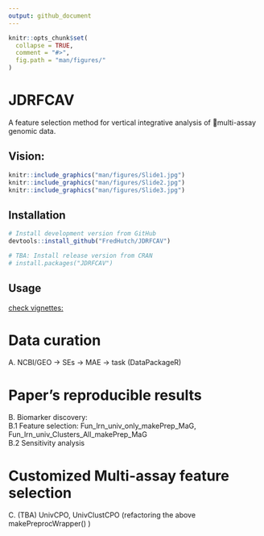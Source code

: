 ```yaml
---
output: github_document
---
```


<!-- README.md is generated from README.Rmd. Please edit that file -->

```r
knitr::opts_chunk$set(
  collapse = TRUE,
  comment = "#>",
  fig.path = "man/figures/"
)
```



# JDRFCAV
A feature selection method for vertical integrative analysis of multi-assay genomic data.  


## Vision:
```r
knitr::include_graphics("man/figures/Slide1.jpg")
knitr::include_graphics("man/figures/Slide2.jpg")
knitr::include_graphics("man/figures/Slide3.jpg")

```


## Installation

```r
# Install development version from GitHub
devtools::install_github("FredHutch/JDRFCAV")

# TBA: Install release version from CRAN
# install.packages("JDRFCAV")

```


## Usage
[check vignettes:](https://github.com/FredHutch/JDRFCAV/tree/master/vignettes)   


# Data curation 
A. NCBI/GEO -> SEs -> MAE -> task (DataPackageR)

# Paper's reproducible results
B. Biomarker discovery:    
  B.1 Feature selection: Fun_lrn_univ_only_makePrep_MaG, Fun_lrn_univ_Clusters_All_makePrep_MaG   
  B.2 Sensitivity analysis    

# Customized Multi-assay feature selection
C. (TBA) UnivCPO, UnivClustCPO (refactoring the above makePreprocWrapper() )





